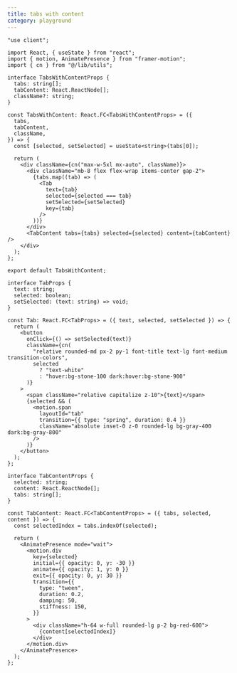```yaml
---
title: tabs with content
category: playground
---
```


```tabs-with-content.tsx
"use client";

import React, { useState } from "react";
import { motion, AnimatePresence } from "framer-motion";
import { cn } from "@/lib/utils";

interface TabsWithContentProps {
  tabs: string[];
  tabContent: React.ReactNode[];
  className?: string;
}

const TabsWithContent: React.FC<TabsWithContentProps> = ({
  tabs,
  tabContent,
  className,
}) => {
  const [selected, setSelected] = useState<string>(tabs[0]);

  return (
    <div className={cn("max-w-5xl mx-auto", className)}>
      <div className="mb-8 flex flex-wrap items-center gap-2">
        {tabs.map((tab) => (
          <Tab
            text={tab}
            selected={selected === tab}
            setSelected={setSelected}
            key={tab}
          />
        ))}
      </div>
      <TabContent tabs={tabs} selected={selected} content={tabContent} />
    </div>
  );
};

export default TabsWithContent;

interface TabProps {
  text: string;
  selected: boolean;
  setSelected: (text: string) => void;
}

const Tab: React.FC<TabProps> = ({ text, selected, setSelected }) => {
  return (
    <button
      onClick={() => setSelected(text)}
      className={cn(
        "relative rounded-md px-2 py-1 font-title text-lg font-medium transition-colors",
        selected
          ? "text-white"
          : "hover:bg-stone-100 dark:hover:bg-stone-900"
      )}
    >
      <span className="relative capitalize z-10">{text}</span>
      {selected && (
        <motion.span
          layoutId="tab"
          transition={{ type: "spring", duration: 0.4 }}
          className="absolute inset-0 z-0 rounded-lg bg-gray-400 dark:bg-gray-800"
        />
      )}
    </button>
  );
};

interface TabContentProps {
  selected: string;
  content: React.ReactNode[];
  tabs: string[];
}

const TabContent: React.FC<TabContentProps> = ({ tabs, selected, content }) => {
  const selectedIndex = tabs.indexOf(selected);

  return (
    <AnimatePresence mode="wait">
      <motion.div
        key={selected}
        initial={{ opacity: 0, y: -30 }}
        animate={{ opacity: 1, y: 0 }}
        exit={{ opacity: 0, y: 30 }}
        transition={{
          type: "tween",
          duration: 0.2,
          damping: 50,
          stiffness: 150,
        }}
      >
        <div className="h-64 w-full rounded-lg p-2 bg-red-600">
          {content[selectedIndex]}
        </div>
      </motion.div>
    </AnimatePresence>
  );
};
```
